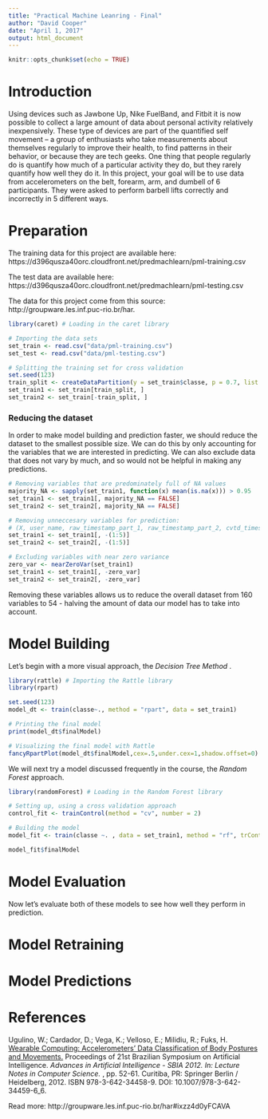 ```yaml
---
title: "Practical Machine Leanring - Final"
author: "David Cooper"
date: "April 1, 2017"
output: html_document
---
```


```r
knitr::opts_chunk$set(echo = TRUE)
```

# Introduction
Using devices such as Jawbone Up, Nike FuelBand, and Fitbit it is now possible to collect a large amount of data about personal activity relatively inexpensively. These type of devices are part of the quantified self movement – a group of enthusiasts who take measurements about themselves regularly to improve their health, to find patterns in their behavior, or because they are tech geeks. One thing that people regularly do is quantify how much of a particular activity they do, but they rarely quantify how well they do it. In this project, your goal will be to use data from accelerometers on the belt, forearm, arm, and dumbell of 6 participants. They were asked to perform barbell lifts correctly and incorrectly in 5 different ways.  

# Preparation
The training data for this project are available here:  
https://d396qusza40orc.cloudfront.net/predmachlearn/pml-training.csv

The test data are available here:  
https://d396qusza40orc.cloudfront.net/predmachlearn/pml-testing.csv

The data for this project come from this source: http://groupware.les.inf.puc-rio.br/har. 

```r
library(caret) # Loading in the caret library

# Importing the data sets
set_train <- read.csv("data/pml-training.csv")
set_test <- read.csv("data/pml-testing.csv")

# Splitting the training set for cross validation
set.seed(123)
train_split <- createDataPartition(y = set_train$classe, p = 0.7, list = FALSE)
set_train1 <- set_train[train_split, ]
set_train2 <- set_train[-train_split, ]
```
### Reducing the dataset
In order to make model building and prediction faster, we should reduce the dataset to the smallest possible size. We can do this by only accounting for the variables that we are interested in predicting. We can also exclude data that does not vary by much, and so would not be helpful in making any predictions.  
```r
# Removing variables that are predominately full of NA values
majority_NA <- sapply(set_train1, function(x) mean(is.na(x))) > 0.95
set_train1 <- set_train1[, majority_NA == FALSE]
set_train2 <- set_train2[, majority_NA == FALSE]

# Removing unneccesary variables for prediction:
# (X, user_name, raw_timestamp_part_1, raw_timestamp_part_2, cvtd_timestamp)
set_train1 <- set_train1[, -(1:5)]
set_train2 <- set_train2[, -(1:5)]

# Excluding variables with near zero variance
zero_var <- nearZeroVar(set_train1)
set_train1 <- set_train1[, -zero_var]
set_train2 <- set_train2[, -zero_var]
```
  
Removing these variables allows us to reduce the overall dataset from 160 variables to 54 - halving the amount of data our model has to take into account.

# Model Building
Let's begin with a more visual approach, the *Decision Tree Method* 
.
```r
library(rattle) # Importing the Rattle library
library(rpart)

set.seed(123)
model_dt <- train(classe~., method = "rpart", data = set_train1)

# Printing the final model
print(model_dt$finalModel)

# Visualizing the final model with Rattle
fancyRpartPlot(model_dt$finalModel,cex=.5,under.cex=1,shadow.offset=0)

```
  
We will next try a model discussed frequently in the course, the *Random Forest* approach. 
```r
library(randomForest) # Loading in the Random Forest library

# Setting up, using a cross validation approach
control_fit <- trainControl(method = "cv", number = 2)

# Building the model
model_fit <- train(classe ~. , data = set_train1, method = "rf", trControl = control_fit)

model_fit$finalModel
```


# Model Evaluation
Now let's evaluate both of these models to see how well they perform in prediction. 

# Model Retraining

# Model Predictions

# References
Ugulino, W.; Cardador, D.; Vega, K.; Velloso, E.; Milidiu, R.; Fuks, H. [Wearable Computing: Accelerometers' Data Classification of Body Postures and Movements.](http://groupware.les.inf.puc-rio.br/work.jsf?p1=10335) Proceedings of 21st Brazilian Symposium on Artificial Intelligence. *Advances in Artificial Intelligence - SBIA 2012. In: Lecture Notes in Computer Science.* , pp. 52-61. Curitiba, PR: Springer Berlin / Heidelberg, 2012. ISBN 978-3-642-34458-9. DOI: 10.1007/978-3-642-34459-6_6. 

Read more: http://groupware.les.inf.puc-rio.br/har#ixzz4d0yFCAVA
